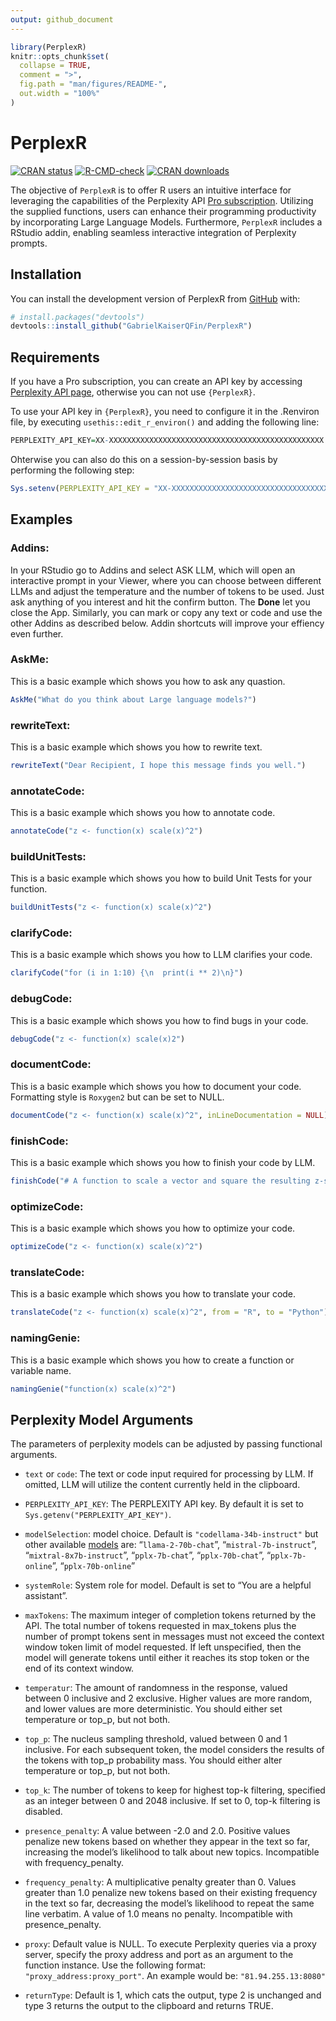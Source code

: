 ```yaml
---
output: github_document
---
```


<!-- README.md is generated from README.Rmd. Please edit that file -->

```r
library(PerplexR)
knitr::opts_chunk$set(
  collapse = TRUE,
  comment = ">",
  fig.path = "man/figures/README-",
  out.width = "100%"
)
```

# PerplexR

<!-- badges: start -->
[![CRAN status](https://www.r-pkg.org/badges/version/PerplexR)](https://CRAN.R-project.org/package=PerplexR)
[![R-CMD-check](https://github.com/GabrielKaiserQFin/PerplexR/actions/workflows/R-CMD-check.yaml/badge.svg)](https://github.com/GabrielKaiserQFin/PerplexR/actions/workflows/R-CMD-check.yaml)
[![CRAN downloads](https://cranlogs.r-pkg.org/badges/PerplexR)](https://cran.rstudio.com/web/packages/PerplexR/index.html)
<!-- badges: end -->

The objective of `PerplexR` is to offer R users an intuitive interface for leveraging the capabilities of the Perplexity API [Pro subscription](https://docs.perplexity.ai/docs/pricing). Utilizing the supplied functions, users can enhance their programming productivity by incorporating Large Language Models. Furthermore, `PerplexR` includes a RStudio addin, enabling seamless interactive integration of Perplexity prompts.

## Installation

You can install the development version of PerplexR from [GitHub](https://github.com/GabrielKaiserQFin/PerplexR) with:

```r
# install.packages("devtools")
devtools::install_github("GabrielKaiserQFin/PerplexR")
```

<!-- Or install the current released version of `{PerplexR}` from  -->
<!-- [CRAN](https://cran.r-project.org/package=PerplexR): -->

<!-- ```{r eval = FALSE} -->
<!-- install.packages("PerplexR") -->
<!-- ``` -->

## Requirements

If you have a Pro subscription, you can create an API key by accessing [Perplexity API page](https://www.perplexity.ai/settings/api), otherwise you can not use `{PerplexR}`.

To use your API key in `{PerplexR}`, you need to configure it in the .Renviron file, by executing `usethis::edit_r_environ()` and adding the following line:

``` r
PERPLEXITY_API_KEY=XX-XXXXXXXXXXXXXXXXXXXXXXXXXXXXXXXXXXXXXXXXXXXXXXXX
```

Ohterwise you can also do this on a session-by-session basis by performing the following step:
``` r
Sys.setenv(PERPLEXITY_API_KEY = "XX-XXXXXXXXXXXXXXXXXXXXXXXXXXXXXXXXXXXXXXXXXXXXXXXX")
```

## Examples

### Addins:

In your RStudio go to Addins and select ASK LLM, which will open an interactive prompt in your Viewer, where you can choose between different LLMs and adjust the temperature and the number of tokens to be used.
Just ask anything of you interest and hit the confirm button. The **Done** let you close the App.
Similarly, you can mark or copy any text or code and use the other Addins as described below. Addin shortcuts will improve your effiency even further. 


### AskMe:

This is a basic example which shows you how to ask any quastion.

```r
AskMe("What do you think about Large language models?")
```


### rewriteText:

This is a basic example which shows you how to rewrite text.

```r
rewriteText("Dear Recipient, I hope this message finds you well.")
```


### annotateCode:

This is a basic example which shows you how to annotate code.

```r
annotateCode("z <- function(x) scale(x)^2")
```


### buildUnitTests:

This is a basic example which shows you how to build Unit Tests for your function.

```r
buildUnitTests("z <- function(x) scale(x)^2")
```


### clarifyCode:

This is a basic example which shows you how to LLM clarifies your code.

```r
clarifyCode("for (i in 1:10) {\n  print(i ** 2)\n}")
```


### debugCode:

This is a basic example which shows you how to find bugs in your code.

```r
debugCode("z <- function(x) scale(x)2")
```


### documentCode:

This is a basic example which shows you how to document your code. Formatting style is `Roxygen2` but can be set to NULL.

```r
documentCode("z <- function(x) scale(x)^2", inLineDocumentation = NULL)
```


### finishCode:

This is a basic example which shows you how to finish your code by LLM.

```r
finishCode("# A function to scale a vector and square the resulting z-score z2 <- function(")
```


### optimizeCode:

This is a basic example which shows you how to optimize your code.

```r
optimizeCode("z <- function(x) scale(x)^2")
```


### translateCode:

This is a basic example which shows you how to translate your code.

```r
translateCode("z <- function(x) scale(x)^2", from = "R", to = "Python")
```


### namingGenie:

This is a basic example which shows you how to create a function or variable name.

```r
namingGenie("function(x) scale(x)^2")
```



## Perplexity Model Arguments

The parameters of perplexity models can be adjusted by passing functional arguments.

*  `text` or `code`: The text or code input required for processing by LLM. If omitted, LLM will utilize the content currently held in the clipboard.

* `PERPLEXITY_API_KEY`: The PERPLEXITY API key. By default it is set to `Sys.getenv("PERPLEXITY_API_KEY")`.

*  `modelSelection`: model choice. Default is `"codellama-34b-instruct"` but other available [models](https://docs.perplexity.ai/docs/model-cards) are:
                                                "`llama-2-70b-chat`",
                                                "`mistral-7b-instruct`",
                                                "`mixtral-8x7b-instruct`",
                                                "`pplx-7b-chat`",
                                                "`pplx-70b-chat`",
                                                "`pplx-7b-online`",
                                                "`pplx-70b-online`"
                           

*  `systemRole`: System role for model. Default is set to "You are a helpful assistant".

*  `maxTokens`: The maximum integer of completion tokens returned by the API. The total number of tokens requested in max_tokens plus the number of prompt tokens sent in messages must not exceed the context window token limit of model requested. If left unspecified, then the model will generate tokens until either it reaches its stop token or the end of its context window.

*  `temperatur`: The amount of randomness in the response, valued between 0 inclusive and 2 exclusive. Higher values are more random, and lower values are more deterministic. You should either set temperature or top_p, but not both.

*  `top_p`: The nucleus sampling threshold, valued between 0 and 1 inclusive. For each subsequent token, the model considers the results of the tokens with top_p probability mass. You should either alter temperature or top_p, but not both.

*  `top_k`: The number of tokens to keep for highest top-k filtering, specified as an integer between 0 and 2048 inclusive. If set to 0, top-k filtering is disabled.

*  `presence_penalty`: A value between -2.0 and 2.0. Positive values penalize new tokens based on whether they appear in the text so far, increasing the model's likelihood to talk about new topics. Incompatible with frequency_penalty.

*  `frequency_penalty`: A multiplicative penalty greater than 0. Values greater than 1.0 penalize new tokens based on their existing frequency in the text so far, decreasing the model's likelihood to repeat the same line verbatim. A value of 1.0 means no penalty. Incompatible with presence_penalty.

*  `proxy`: Default value is NULL. To execute Perplexity queries via a proxy server, specify the proxy address and port as an argument to the function instance. Use the following format: `"proxy_address:proxy_port"`. An example would be: `"81.94.255.13:8080"`

*  `returnType`: Default is 1, which cats the output, type 2 is unchanged and type 3 returns the output to the clipboard and returns TRUE.

